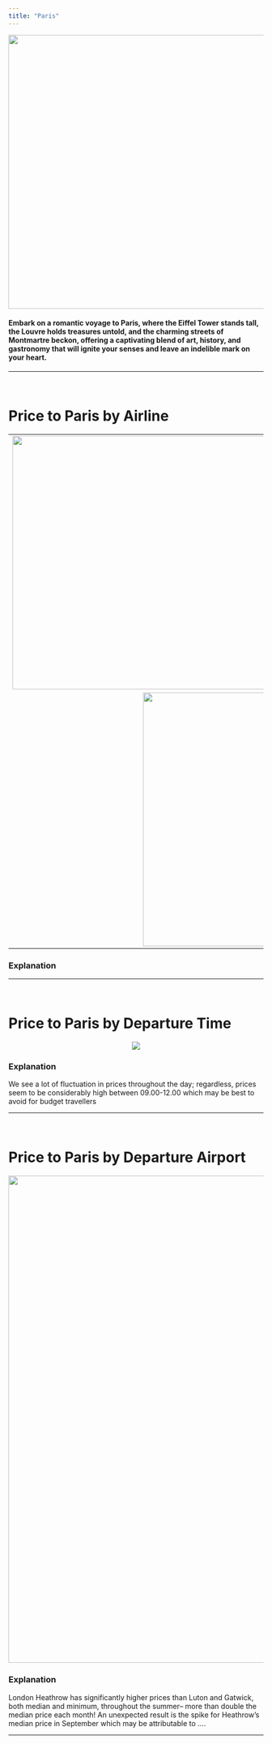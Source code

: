 ```yaml
---
title: "Paris"
---
```

<p style='text-align:center'>
    <img src="figures/Wallpapers/paris.jpg" width="960" height="540" />
</p>

#### Embark on a romantic voyage to Paris, where the Eiffel Tower stands tall, the Louvre holds treasures untold, and the charming streets of Montmartre beckon, offering a captivating blend of art, history, and gastronomy that will ignite your senses and leave an indelible mark on your heart.

------------------------------------------------

<br>

# Price to Paris by Airline

<table>
<tr>
    <td> <img src="figures/prices_flights/paris_price_average.png" style="width: 500px;"/> </td>
    <td> <img src="figures/prices_flights/paris_price_median.png" style="width: 500px;"/> </td>
</tr>
<tr>
    <td colspan="2" style="text-align:center;"> <img src="figures/prices_flights/paris_price_min.png" style="width: 500px;"/> </td>
</tr>
</table>

### Explanation

------------------------------------------------

<br>

# Price to Paris by Departure Time

<p style='text-align:center'>
    <img src="figures/time/paris.jpeg"/>
</p>


### Explanation

We see a lot of fluctuation in prices throughout the day; regardless, prices seem to be considerably high between 09.00-12.00 which may be best to avoid for budget travellers

------------------------------------------------

<br>

# Price to Paris by Departure Airport

<p style='text-align:center'>
    <img src="figures/airport/paris.jpeg" width="960"/>
</p>


### Explanation

London Heathrow has significantly higher prices than Luton and Gatwick, both median and minimum, throughout the summer– more than double the median price each month! An unexpected result is the spike for Heathrow’s median price in September which may be attributable to ….

------------------------------------------------